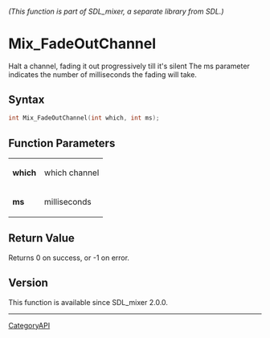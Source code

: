 ====== (This function is part of SDL_mixer, a separate library from SDL.) ======
= Mix_FadeOutChannel =

Halt a channel, fading it out progressively till it's silent The ms parameter indicates the number of milliseconds the fading will take.

== Syntax ==

<syntaxhighlight lang='c'>
int Mix_FadeOutChannel(int which, int ms);
</syntaxhighlight>

== Function Parameters ==

{|
|'''which'''
|which channel
|-
|'''ms'''
|milliseconds
|}

== Return Value ==

Returns 0 on success, or -1 on error.

== Version ==

This function is available since SDL_mixer 2.0.0.

----
[[CategoryAPI]]


